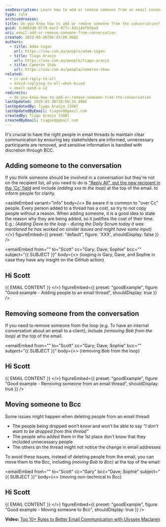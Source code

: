```yaml
---
seoDescription: Learn how to add or remove someone from an email conversation, including tips on when and how to do it effectively.
type: rule
archivedreason:
title: Do you know how to add or remove someone from the conversation?
guid: 3c8003d8-0779-4ec2-977c-4d114dfb5bad
uri: email-add-or-remove-someone-from-conversation
created: 2022-05-26T06:43:09.000Z
authors:
  - title: Adam Cogan
    url: https://ssw.com.au/people/adam-cogan
  - title: Tiago Araujo
    url: https://ssw.com.au/people/tiago-araujo
  - title: Cameron Shaw
    url: https://ssw.com.au/people/cameron-shaw
related:
  - cc-and-reply-to-all
  - avoid-replying-to-all-when-bcced
  - email-send-a-v2
redirects:
  - do-you-know-how-to-add-or-remove-someone-from-the-conversation
lastUpdated: 2025-01-30T16:50:19.000Z
lastUpdatedBy: Tiago Araújo [SSW]
lastUpdatedByEmail: tiagov8@gmail.com
createdBy: Tiago Araújo [SSW]
createdByEmail: tiagov8@gmail.com
---
```


It's crucial to have the right people in email threads to maintain clear communication by ensuring key stakeholders are informed, unnecessary participants are removed, and sensitive information is handled with discretion through BCC.
## Adding someone to the conversation

If you think someone should be involved in a conversation but they're not on the recipient list, all you need to do is ["Reply All", put the new recipient in the 'Cc' field](/cc-and-reply-to-all) and include _(adding xxx to the loop)_ at the top of the email. to inform people for clarity.

<asideEmbed
  variant="info"
  body={<>
    Be aware it is common to "over Cc" people. Every person added to a thread has a cost, so try to not copy people without a reason. When adding someone, it is a good idea to state the reason why they are being added, so it justifies the cost of their time. E.g.: _(Adding Dave to the loop - during the Daily Scrum today it was mentioned he has worked on similar issues and might have some input)_
  </>}
  figureEmbed={{
    preset: "default",
    figure: 'XXX',
    shouldDisplay: false
  }}
/>

<emailEmbed
  from=""
  to="Scott"
  cc="Gary; Dave; Sophie"
  bcc=""
  subject="&#123;&#123; SUBJECT &#125;&#125;"
  body={<>
    (looping in Gary, Dave, and Sophie in case they have any insight on the GitHub action)

## Hi Scott

&#123;&#123; EMAIL CONTENT &#125;&#125;
  </>}
  figureEmbed={{
    preset: "goodExample",
    figure: "Good example - Adding people to an email thread",
    shouldDisplay: true
  }}
/>

## Removing someone from the conversation

If you need to remove someone from the loop (e.g. To have an internal conversation about an email to a client), include _(removing Bob from the loop)_ at the top of the email.

<emailEmbed
  from=""
  to="Scott"
  cc="Gary; Dave; Sophie"
  bcc=""
  subject="&#123;&#123; SUBJECT &#125;&#125;"
  body={<>
    (removing Bob from the loop)

## Hi Scott

&#123;&#123; EMAIL CONTENT &#125;&#125;
  </>}
  figureEmbed={{
    preset: "goodExample",
    figure: "Good example - Removing someone from an email thread",
    shouldDisplay: true
  }}
/>

## Moving someone to Bcc

Some issues might happen when deleting people from an email thread:

* The people being dropped won’t know and won’t be able to say _"I don't want to be dropped from this thread"_
* The people who added them in the 1st place don't know that they included unnecessary people
* The others on the thread might not notice the change in email addresses

To avoid these issues, instead of deleting people from the email, you can move them to the Bcc, including _(moving Bob to Bcc)_ at the top of the email:

<emailEmbed
  from=""
  to="Scott"
  cc="Gary"
  bcc="Dave; Sophie"
  subject="&#123;&#123; SUBJECT &#125;&#125;"
  body={<>
    (moving non-technical to Bcc)

## Hi Scott

&#123;&#123; EMAIL CONTENT &#125;&#125;
  </>}
  figureEmbed={{
    preset: "goodExample",
    figure: "Good example - Moving someone to Bcc",
    shouldDisplay: true
  }}
/>

**Video:** [Top 10+ Rules to Better Email Communication with Ulysses Maclaren](https://www.youtube.com/watch?v=LAqRokqq4jI)
